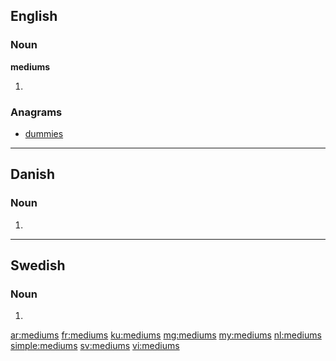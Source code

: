 ==English==

===Noun===
'''mediums'''

# {{plural of|[[medium]]}}

===Anagrams===
* [[dummies#English|dummies]]

----

==Danish==

===Noun===
{{head|da|noun form|g=n}}

# {{form of|genitive singular indefinite|medium|lang=da}}

----

==Swedish==

===Noun===
{{head|sv|noun form}}

# {{sv-noun-form-indef-gen|medium}}

[[ar:mediums]]
[[fr:mediums]]
[[ku:mediums]]
[[mg:mediums]]
[[my:mediums]]
[[nl:mediums]]
[[simple:mediums]]
[[sv:mediums]]
[[vi:mediums]]